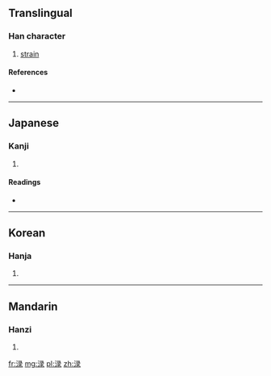{{also|淥}}
==Translingual==

===Han character===
{{Han char|rn=85|rad=水|as=08|sn=11|four=|canj=水弓一水 (ENME)}}

# [[strain]]

====References====
* {{Han ref|kx=0633.371|hdz=31664.030|uh=6E0C|ud=28172}}

----

==Japanese==

===Kanji===
{{ja-kanji|grade=|rs=水08}}

# {{defn|Japanese|sort=水08}}

====Readings====
* {{ja-readings|on=[[ろく]] (roku), [[りょく]] (ryoku)|kun=[[こす]] (kosu)}}

----

==Korean==

===Hanja===
{{ko-hanja|hangeul=록>녹|eumhun=|rv=rok>nok|mr=rok>nok|y=lok>nok}}

# {{defn|Korean|sort=水08}}

----

==Mandarin==

===Hanzi===
{{cmn-hanzi|tra=淥|pin=[[lù]] ([[lu4]])|wg=lu<sup>4</sup>}}

# {{defn|Mandarin|sort=水08}}

[[fr:渌]]
[[mg:渌]]
[[pl:渌]]
[[zh:渌]]